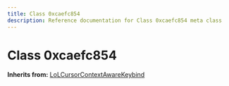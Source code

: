 ```yaml
---
title: Class 0xcaefc854
description: Reference documentation for Class 0xcaefc854 meta class
---
```



# Class 0xcaefc854

**Inherits from:** [LoLCursorContextAwareKeybind](/classes/lolcursorcontextawarekeybind)

<ClassDetails file="/db/classes/0xcaefc854.34e083da2199.json" />
